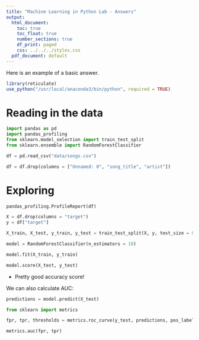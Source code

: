 ```yaml
---
title: "Machine Learning in Python Lab - Answers"
output:
  html_document:
    toc: true
    toc_float: true
    number_sections: true
    df_print: paged
    css: ../../../styles.css
  pdf_document: default
---
```


Here is an example of a basic answer. 

```r
library(reticulate)
use_python("/usr/local/anaconda3/bin/python", required = TRUE)
```

# Reading in the data

```python
import pandas as pd
import pandas_profiling
from sklearn.model_selection import train_test_split
from sklearn.ensemble import RandomForestClassifier

df = pd.read_csv("data/songs.csv")

df = df.drop(columns = ["Unnamed: 0", "song_title", "artist"])
```

# Exploring

```python
pandas_profiling.ProfileReport(df)
```

```python
X = df.drop(columns = "target")
y = df["target"]

X_train, X_test, y_train, y_test = train_test_split(X, y, test_size = 0.1, random_state = 7)
```


```python
model = RandomForestClassifier(n_estimators = 10)

model.fit(X_train, y_train)
```

```python
model.score(X_test, y_test)
```

- Pretty good accuracy score! 

We can also calculate AUC:
```python
predictions = model.predict(X_test)

from sklearn import metrics

fpr, tpr, thresholds = metrics.roc_curve(y_test, predictions, pos_label=1)

metrics.auc(fpr, tpr)
```


